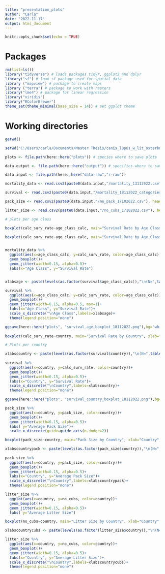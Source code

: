 ```yaml
---
title: "presentation_plots"
author: "Carla"
date: "2022-11-17"
output: html_document
---
```


```r
knitr::opts_chunk$set(echo = TRUE)
```

# Packages 

```r
rm(list=ls())
library("tidyverse") # loads packages tidyr, ggplot2 and dplyr
library("sf") # load sf package used for spatial data
library ("mapview") # package to create maps
library ("terra") # package to work with rasters
library("lme4") # package for linear regression
library("viridis")
library("RColorBrewer")
theme_set(theme_minimal(base_size = 14)) # set ggplot theme 
```

# Working directories 
``` r

getwd()

setwd("C:/Users/carla/Documents/Master Thesis/canis_lupus_w_lit_osterburg_c")

plots <- file.path(here::here("plots")) # species where to save plots

data.output <- file.path(here::here("output")) # specifies where to save outputs

data.input <- file.path(here::here("data-raw","r-raw")) 

```


``` r

mortality_data <- read.csv2(paste0(data.input,"/mortality_13112022.csv"), header=TRUE, sep=";", dec = ".")

survival <- read.csv2(paste0(data.input,"/mortality_18112022_categories.csv"), header=TRUE, sep=";", dec = ".")

pack_size <- read.csv2(paste0(data.input,"/no_pack_17102022.csv"), header=TRUE, sep=";", dec = ".")

litter_size <- read.csv2(paste0(data.input,"/no_cubs_17102022.csv"), header=TRUE, sep=";", dec = ".")

```

``` r


# plots per age class

boxplot(calc_surv_rate~age_class_calc, main="Survival Rate by Age Class", xlab="Age Class", ylab="Survival Rate", data=mortality_data, rm.na="TRUE")

boxplot(calc_surv_rate~age_class_calc, main="Survival Rate by Age Class", xlab="Age Class", ylab="Survival Rate", data=survival, rm.na="TRUE")


mortality_data %>%
  ggplot(aes(x=age_class_calc, y=calc_surv_rate, color=age_class_calc))+
  geom_boxplot()+
  geom_jitter(width=0.15, alpha=0.5)+
  labs(x="Age Class", y="Survival Rate")


xlabsage <- paste(levels(as.factor(survival$age_class_calc)),"\n(N=",table(survival$age_class_calc),")", sep="")

survival %>%
  ggplot(aes(x=age_class_calc, y=calc_surv_rate, color=age_class_calc))+
  geom_boxplot()+
  geom_jitter(width=0.15, alpha=0.5, max=1)+
  labs(x="Age Class", y="Survival Rate")+
  scale_x_discrete("\nAge Class",labels=xlabsage)+
  theme(legend.position="none")

ggsave(here::here("plots", "survival_age_boxplot_18112022.png"),bg="white")
  
boxplot(calc_surv_rate~country, main="Survival Rate by Country", xlab="Country", ylab="Survival Rate", data=mortality_data, col=(c("gold","darkgreen","blue", "darkred", "orange", "violet")))

# Plots per country

xlabscountry <- paste(levels(as.factor(survival$country)),"\n(N=",table(survival$country),")", sep="")
  
survival %>%
  ggplot(aes(x=country, y=calc_surv_rate, color=country))+
  geom_boxplot()+
  geom_jitter(width=0.15, alpha=0.5)+
  labs(x="Country", y="Survival Rate")+
  scale_x_discrete("\nCountry",labels=xlabscountry)+
  theme(legend.position="none")

ggsave(here::here("plots", "survival_country_boxplot_18112022.png"),bg="white")

````

````r


pack_size %>%
  ggplot(aes(x=country, y=pack_size, color=country))+
  geom_boxplot()+
  geom_jitter(width=0.15, alpha=0.5)+
  labs( y="Average Pack Size")+
  scale_x_discrete(guide=guide_axis(n.dodge=2))

boxplot(pack_size~country, main="Pack Size by Country", xlab="Country", ylab="Pack Size", data=pack_size, col=(c("gold","darkgreen","blue", "darkred", "orange", "violet")))

xlabscountrypack <- paste(levels(as.factor(pack_size$country)),"\n(N=",table(pack_size$country),")", sep="")
  
pack_size %>%
  ggplot(aes(x=country, y=pack_size, color=country))+
  geom_boxplot()+
  geom_jitter(width=0.15, alpha=0.5)+
  labs(x="Country", y="Average Pack Size")+
  scale_x_discrete("\nCountry",labels=xlabscountrypack)+
  theme(legend.position="none")


````



````r

litter_size %>%
  ggplot(aes(x=country, y=no_cubs, color=country))+
  geom_boxplot()+
  geom_jitter(width=0.15, alpha=0.5)+
  labs( y="Average Litter Size")

boxplot(no_cubs~country, main="Litter Size by Country", xlab="Country", ylab="Litter Size", data=litter_size, col=(c("gold","darkgreen","blue", "darkred", "orange", "violet", "yellow", "green")))

xlabscountrycubs <- paste(levels(as.factor(litter_size$country)),"\n(N=",table(litter_size$country),")", sep="")

litter_size %>%
  ggplot(aes(x=country, y=no_cubs, color=country))+
  geom_boxplot()+
  geom_jitter(width=0.15, alpha=0.5)+
  labs(x="Country", y="Average Litter Size")+
  scale_x_discrete("\nCountry",labels=xlabscountrycubs)+
  theme(legend.position="none")


````
